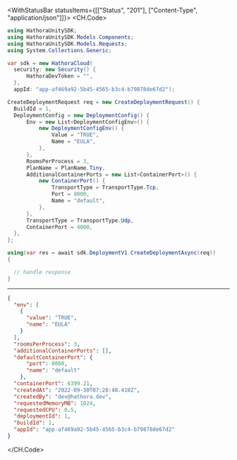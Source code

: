 

<WithStatusBar statusItems={[["Status", "201"], ["Content-Type", "application/json"]]}>
  <CH.Code>
  ```csharp CreateDeployment.cs
  using HathoraUnitySDK;
using HathoraUnitySDK.Models.Components;
using HathoraUnitySDK.Models.Requests;
using System.Collections.Generic;

var sdk = new HathoraCloud(
    security: new Security() {
        HathoraDevToken = "",
    },
    appId: "app-af469a92-5b45-4565-b3c4-b79878de67d2");

CreateDeploymentRequest req = new CreateDeploymentRequest() {
    BuildId = 1,
    DeploymentConfig = new DeploymentConfig() {
        Env = new List<DeploymentConfigEnv>() {
            new DeploymentConfigEnv() {
                Value = "TRUE",
                Name = "EULA",
            },
        },
        RoomsPerProcess = 3,
        PlanName = PlanName.Tiny,
        AdditionalContainerPorts = new List<ContainerPort>() {
            new ContainerPort() {
                TransportType = TransportType.Tcp,
                Port = 8000,
                Name = "default",
            },
        },
        TransportType = TransportType.Udp,
        ContainerPort = 4000,
    },
};

using(var res = await sdk.DeploymentV1.CreateDeploymentAsync(req))
{

    // handle response
}
  ```
  ---

  ```json Example Response
  {
    "env": [
      {
        "value": "TRUE",
        "name": "EULA"
      }
    ],
    "roomsPerProcess": 3,
    "additionalContainerPorts": [],
    "defaultContainerPort": {
        "port": 8000,
        "name": "default"
      },
    "containerPort": 6399.21,
    "createdAt": "2022-09-30T07:28:48.410Z",
    "createdBy": "dev@hathora.dev",
    "requestedMemoryMB": 1024,
    "requestedCPU": 0.5,
    "deploymentId": 1,
    "buildId": 1,
    "appId": "app-af469a92-5b45-4565-b3c4-b79878de67d2"
  }
  ```
  </CH.Code>
</WithStatusBar>
